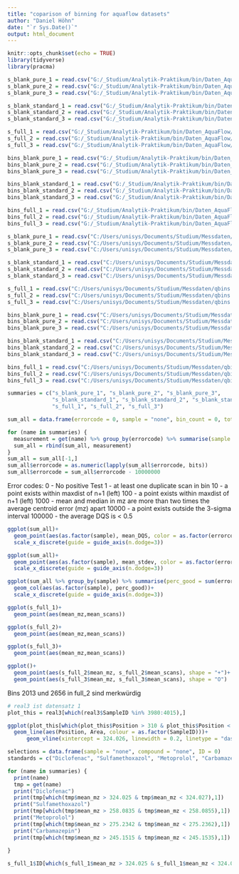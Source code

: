 ```yaml
---
title: "coparison of binning for aquaflow datasets"
author: "Daniel Höhn"
date: "`r Sys.Date()`"
output: html_document
---
```


```r
knitr::opts_chunk$set(echo = TRUE)
library(tidyverse)
library(pracma)
```

```r
s_blank_pure_1 = read.csv("G:/_Studium/Analytik-Praktikum/bin/Daten_AquaFlow/210229_Blank1_summary.csv")
s_blank_pure_2 = read.csv("G:/_Studium/Analytik-Praktikum/bin/Daten_AquaFlow/210229_Blank2_summary.csv")
s_blank_pure_3 = read.csv("G:/_Studium/Analytik-Praktikum/bin/Daten_AquaFlow/210229_Blank3_summary.csv")

s_blank_standard_1 = read.csv("G:/_Studium/Analytik-Praktikum/bin/Daten_AquaFlow/210229_Blank_SW_MI_I_1_pos_summary.csv")
s_blank_standard_2 = read.csv("G:/_Studium/Analytik-Praktikum/bin/Daten_AquaFlow/210229_Blank_SW_MI_I_2_pos_summary.csv")
s_blank_standard_3 = read.csv("G:/_Studium/Analytik-Praktikum/bin/Daten_AquaFlow/210229_Blank_SW_MI_I_3_pos_summary.csv")

s_full_1 = read.csv("G:/_Studium/Analytik-Praktikum/bin/Daten_AquaFlow/210229_C1_S1_W_MI_1_pos_summary.csv")
s_full_2 = read.csv("G:/_Studium/Analytik-Praktikum/bin/Daten_AquaFlow/210229_C1_S1_W_MI_2_pos_summary.csv")
s_full_3 = read.csv("G:/_Studium/Analytik-Praktikum/bin/Daten_AquaFlow/210229_C1_S1_W_MI_3_pos_summary.csv")

bins_blank_pure_1 = read.csv("G:/_Studium/Analytik-Praktikum/bin/Daten_AquaFlow/210229_Blank1_selectBins_full.csv")
bins_blank_pure_2 = read.csv("G:/_Studium/Analytik-Praktikum/bin/Daten_AquaFlow/210229_Blank2_selectBins_full.csv")
bins_blank_pure_3 = read.csv("G:/_Studium/Analytik-Praktikum/bin/Daten_AquaFlow/210229_Blank3_selectBins_full.csv")

bins_blank_standard_1 = read.csv("G:/_Studium/Analytik-Praktikum/bin/Daten_AquaFlow/210229_Blank_SW_MI_I_1_pos_selectBins_full.csv")
bins_blank_standard_2 = read.csv("G:/_Studium/Analytik-Praktikum/bin/Daten_AquaFlow/210229_Blank_SW_MI_I_2_pos_selectBins_full.csv")
bins_blank_standard_3 = read.csv("G:/_Studium/Analytik-Praktikum/bin/Daten_AquaFlow/210229_Blank_SW_MI_I_3_pos_selectBins_full.csv")

bins_full_1 = read.csv("G:/_Studium/Analytik-Praktikum/bin/Daten_AquaFlow/210229_C1_S1_W_MI_1_pos_selectBins_full.csv")
bins_full_2 = read.csv("G:/_Studium/Analytik-Praktikum/bin/Daten_AquaFlow/210229_C1_S1_W_MI_2_pos_selectBins_full.csv")
bins_full_3 = read.csv("G:/_Studium/Analytik-Praktikum/bin/Daten_AquaFlow/210229_C1_S1_W_MI_3_pos_selectBins_full.csv")

```

```r
s_blank_pure_1 = read.csv("C:/Users/unisys/Documents/Studium/Messdaten/qbins + summary/210229_Blank1_summary.csv")
s_blank_pure_2 = read.csv("C:/Users/unisys/Documents/Studium/Messdaten/qbins + summary/210229_Blank2_summary.csv")
s_blank_pure_3 = read.csv("C:/Users/unisys/Documents/Studium/Messdaten/qbins + summary/210229_Blank3_summary.csv")

s_blank_standard_1 = read.csv("C:/Users/unisys/Documents/Studium/Messdaten/qbins + summary/210229_Blank_SW_MI_I_1_pos_summary.csv")
s_blank_standard_2 = read.csv("C:/Users/unisys/Documents/Studium/Messdaten/qbins + summary/210229_Blank_SW_MI_I_2_pos_summary.csv")
s_blank_standard_3 = read.csv("C:/Users/unisys/Documents/Studium/Messdaten/qbins + summary/210229_Blank_SW_MI_I_3_pos_summary.csv")

s_full_1 = read.csv("C:/Users/unisys/Documents/Studium/Messdaten/qbins + summary/210229_C1_S1_W_MI_1_pos_summary.csv")
s_full_2 = read.csv("C:/Users/unisys/Documents/Studium/Messdaten/qbins + summary/210229_C1_S1_W_MI_2_pos_summary.csv")
s_full_3 = read.csv("C:/Users/unisys/Documents/Studium/Messdaten/qbins + summary/210229_C1_S1_W_MI_3_pos_summary.csv")

bins_blank_pure_1 = read.csv("C:/Users/unisys/Documents/Studium/Messdaten/qbins + summary/210229_Blank1_selectBins_full.csv")
bins_blank_pure_2 = read.csv("C:/Users/unisys/Documents/Studium/Messdaten/qbins + summary/210229_Blank2_selectBins_full.csv")
bins_blank_pure_3 = read.csv("C:/Users/unisys/Documents/Studium/Messdaten/qbins + summary/210229_Blank3_selectBins_full.csv")

bins_blank_standard_1 = read.csv("C:/Users/unisys/Documents/Studium/Messdaten/qbins + summary/210229_Blank_SW_MI_I_1_pos_selectBins_full.csv")
bins_blank_standard_2 = read.csv("C:/Users/unisys/Documents/Studium/Messdaten/qbins + summary/210229_Blank_SW_MI_I_2_pos_selectBins_full.csv")
bins_blank_standard_3 = read.csv("C:/Users/unisys/Documents/Studium/Messdaten/qbins + summary/210229_Blank_SW_MI_I_3_pos_selectBins_full.csv")

bins_full_1 = read.csv("C:/Users/unisys/Documents/Studium/Messdaten/qbins + summary/210229_C1_S1_W_MI_1_pos_selectBins_full.csv")
bins_full_2 = read.csv("C:/Users/unisys/Documents/Studium/Messdaten/qbins + summary/210229_C1_S1_W_MI_2_pos_selectBins_full.csv")
bins_full_3 = read.csv("C:/Users/unisys/Documents/Studium/Messdaten/qbins + summary/210229_C1_S1_W_MI_3_pos_selectBins_full.csv")
```

```r
summaries = c("s_blank_pure_1", "s_blank_pure_2", "s_blank_pure_3",
              "s_blank_standard_1", "s_blank_standard_2", "s_blank_standard_3",
              "s_full_1", "s_full_2", "s_full_3")

sum_all = data.frame(errorcode = 0, sample = "none", bin_count = 0, total_points = 0, average_size = 0, mean_DQS = 0, mean_stdev = 0)

for (name in summaries) {
  measurement = get(name) %>% group_by(errorcode) %>% summarise(sample = name, bin_count = n(), total_points = sum(size), average_size = sum(size)/n(), mean_DQS = mean(DQSB_base), mean_stdev = mean(stdev_mz))
  sum_all = rbind(sum_all, measurement)
}
sum_all = sum_all[-1,]
sum_all$errorcode = as.numeric(lapply(sum_all$errorcode, bits))
sum_all$errorcode = sum_all$errorcode - 10000000

```
Error codes:
     0 - No positive Test
     1 - at least one duplicate scan in bin
    10 - a point exists within maxdist of n+1 (left)
   100 - a point exists within maxdist of n+1 (left)
  1000 - mean and median in mz are more than two times the average centroid error (mz) apart
 10000 - a point exists outside the 3-sigma interval
100000 - the average DQS is < 0.5

```r
ggplot(sum_all)+
  geom_point(aes(as.factor(sample), mean_DQS, color = as.factor(errorcode)))+
  scale_x_discrete(guide = guide_axis(n.dodge=3))

ggplot(sum_all)+
  geom_point(aes(as.factor(sample), mean_stdev, color = as.factor(errorcode)))+
  scale_x_discrete(guide = guide_axis(n.dodge=3))

ggplot(sum_all %>% group_by(sample) %>% summarise(perc_good = sum(errorcode == 0)/n()))+
  geom_col(aes(as.factor(sample), perc_good))+
  scale_x_discrete(guide = guide_axis(n.dodge=3))

ggplot(s_full_1)+
  geom_point(aes(mean_mz,mean_scans))

ggplot(s_full_2)+
  geom_point(aes(mean_mz,mean_scans))

ggplot(s_full_3)+
  geom_point(aes(mean_mz,mean_scans))

ggplot()+
  geom_point(aes(s_full_2$mean_mz, s_full_2$mean_scans), shape = "+")+
  geom_point(aes(s_full_3$mean_mz, s_full_3$mean_scans), shape = "O")

```
Bins 2013 und 2656 in full_2 sind merkwürdig


```r
# real3 ist datensatz 1
plot_this = real3[which(real3$SampleID %in% 3980:4015),]

ggplot(plot_this[which(plot_this$Position > 310 & plot_this$Position < 340),] %>% group_by(SampleID))+
  geom_line(aes(Position, Area, colour = as.factor(SampleID)))+
      geom_vline(xintercept = 324.026, linewidth = 0.2, linetype = "dashed")
```

```r
selections = data.frame(sample = "none", compound = "none", ID = 0)
standards = c("Diclofenac", "Sulfamethoxazol", "Metoprolol", "Carbamazepin")

for (name in summaries) {
  print(name)
  tmp = get(name)
  print("Diclofenac")
  print(tmp[which(tmp$mean_mz > 324.025 & tmp$mean_mz < 324.027),1])
  print("Sulfamethoxazol")
  print(tmp[which(tmp$mean_mz > 258.0835 & tmp$mean_mz < 258.0855),1])
  print("Metoprolol")
  print(tmp[which(tmp$mean_mz > 275.2342 & tmp$mean_mz < 275.2362),1])
  print("Carbamazepin")
  print(tmp[which(tmp$mean_mz > 245.1515 & tmp$mean_mz < 245.1535),1])
  
}

s_full_1$ID[which(s_full_1$mean_mz > 324.025 & s_full_1$mean_mz < 324.027)]

```

